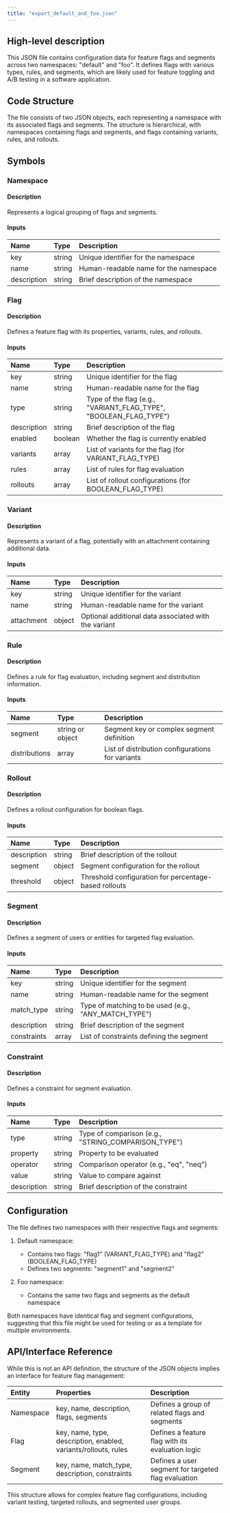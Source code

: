 ```yaml
---
title: "export_default_and_foo.json"
---
```


## High-level description
This JSON file contains configuration data for feature flags and segments across two namespaces: "default" and "foo". It defines flags with various types, rules, and segments, which are likely used for feature toggling and A/B testing in a software application.

## Code Structure
The file consists of two JSON objects, each representing a namespace with its associated flags and segments. The structure is hierarchical, with namespaces containing flags and segments, and flags containing variants, rules, and rollouts.

## Symbols

### Namespace
#### Description
Represents a logical grouping of flags and segments.

#### Inputs
| Name | Type | Description |
|:-----|:-----|:------------|
| key | string | Unique identifier for the namespace |
| name | string | Human-readable name for the namespace |
| description | string | Brief description of the namespace |

### Flag
#### Description
Defines a feature flag with its properties, variants, rules, and rollouts.

#### Inputs
| Name | Type | Description |
|:-----|:-----|:------------|
| key | string | Unique identifier for the flag |
| name | string | Human-readable name for the flag |
| type | string | Type of the flag (e.g., "VARIANT_FLAG_TYPE", "BOOLEAN_FLAG_TYPE") |
| description | string | Brief description of the flag |
| enabled | boolean | Whether the flag is currently enabled |
| variants | array | List of variants for the flag (for VARIANT_FLAG_TYPE) |
| rules | array | List of rules for flag evaluation |
| rollouts | array | List of rollout configurations (for BOOLEAN_FLAG_TYPE) |

### Variant
#### Description
Represents a variant of a flag, potentially with an attachment containing additional data.

#### Inputs
| Name | Type | Description |
|:-----|:-----|:------------|
| key | string | Unique identifier for the variant |
| name | string | Human-readable name for the variant |
| attachment | object | Optional additional data associated with the variant |

### Rule
#### Description
Defines a rule for flag evaluation, including segment and distribution information.

#### Inputs
| Name | Type | Description |
|:-----|:-----|:------------|
| segment | string or object | Segment key or complex segment definition |
| distributions | array | List of distribution configurations for variants |

### Rollout
#### Description
Defines a rollout configuration for boolean flags.

#### Inputs
| Name | Type | Description |
|:-----|:-----|:------------|
| description | string | Brief description of the rollout |
| segment | object | Segment configuration for the rollout |
| threshold | object | Threshold configuration for percentage-based rollouts |

### Segment
#### Description
Defines a segment of users or entities for targeted flag evaluation.

#### Inputs
| Name | Type | Description |
|:-----|:-----|:------------|
| key | string | Unique identifier for the segment |
| name | string | Human-readable name for the segment |
| match_type | string | Type of matching to be used (e.g., "ANY_MATCH_TYPE") |
| description | string | Brief description of the segment |
| constraints | array | List of constraints defining the segment |

### Constraint
#### Description
Defines a constraint for segment evaluation.

#### Inputs
| Name | Type | Description |
|:-----|:-----|:------------|
| type | string | Type of comparison (e.g., "STRING_COMPARISON_TYPE") |
| property | string | Property to be evaluated |
| operator | string | Comparison operator (e.g., "eq", "neq") |
| value | string | Value to compare against |
| description | string | Brief description of the constraint |

## Configuration
The file defines two namespaces with their respective flags and segments:

1. Default namespace:
   - Contains two flags: "flag1" (VARIANT_FLAG_TYPE) and "flag2" (BOOLEAN_FLAG_TYPE)
   - Defines two segments: "segment1" and "segment2"

2. Foo namespace:
   - Contains the same two flags and segments as the default namespace

Both namespaces have identical flag and segment configurations, suggesting that this file might be used for testing or as a template for multiple environments.

## API/Interface Reference
While this is not an API definition, the structure of the JSON objects implies an interface for feature flag management:

| Entity | Properties | Description |
|:-------|:-----------|:------------|
| Namespace | key, name, description, flags, segments | Defines a group of related flags and segments |
| Flag | key, name, type, description, enabled, variants/rollouts, rules | Defines a feature flag with its evaluation logic |
| Segment | key, name, match_type, description, constraints | Defines a user segment for targeted flag evaluation |

This structure allows for complex feature flag configurations, including variant testing, targeted rollouts, and segmented user groups.